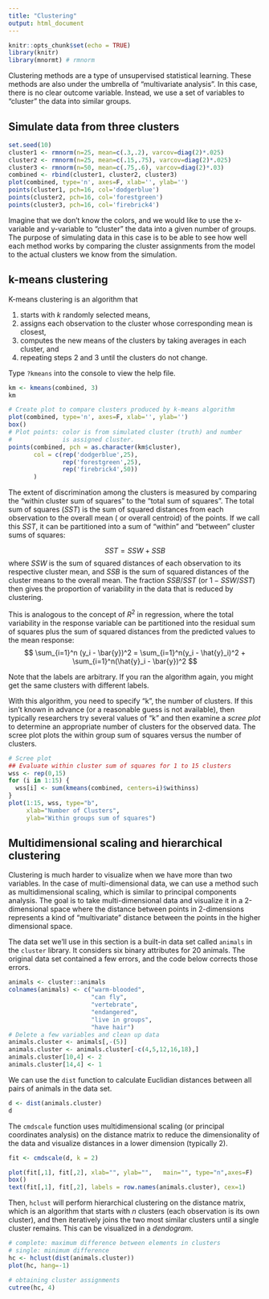 ```yaml
---
title: "Clustering"
output: html_document
---
```


```r
knitr::opts_chunk$set(echo = TRUE)
library(knitr)
library(mnormt) # rmnorm
```

Clustering methods are a type of unsupervised statistical learning. These methods are also under the umbrella of "multivariate analysis". In this case, there is no clear outcome variable. 
Instead, we use a set of variables to "cluster" the data into similar groups.


## Simulate data from three clusters

```r
set.seed(10)
cluster1 <- rmnorm(n=25, mean=c(.3,.2), varcov=diag(2)*.025)
cluster2 <- rmnorm(n=25, mean=c(.15,.75), varcov=diag(2)*.025)
cluster3 <- rmnorm(n=50, mean=c(.75,.6), varcov=diag(2)*.03)
combined <- rbind(cluster1, cluster2, cluster3)
plot(combined, type='n', axes=F, xlab='', ylab='')
points(cluster1, pch=16, col='dodgerblue')
points(cluster2, pch=16, col='forestgreen')
points(cluster3, pch=16, col='firebrick4')
```

Imagine that we don't know the colors, and we would like to use the x-variable and y-variable to "cluster" the data into a given number of groups. The purpose of simulating data in this case is to be able to see how well each method works by comparing the cluster assignments from the model to the actual clusters we know from the simulation. 

## k-means clustering

K-means clustering is an algorithm that

1. starts with _k_ randomly selected means,
2. assigns each observation to the cluster whose corresponding mean is closest,
3. computes the new means of the clusters by taking averages in each cluster, and
4. repeating steps 2 and 3 until the clusters do not change.

Type `?kmeans` into the console to view the help file. 

```r
km <- kmeans(combined, 3)
km

# Create plot to compare clusters produced by k-means algorithm
plot(combined, type='n', axes=F, xlab='', ylab='')
box()
# Plot points: color is from simulated cluster (truth) and number
#              is assigned cluster.
points(combined, pch = as.character(km$cluster),
       col = c(rep('dodgerblue',25),
               rep('forestgreen',25),
               rep('firebrick4',50))
       )
```

The extent of discrimination among the clusters is measured by comparing the "within cluster sum of squares" to the "total sum of squares". The total sum of squares ($SST$) is the sum of squared distances from each observation to the overall mean ( or overall centroid) of the points. If we call this _SST_, it can be partitioned into a sum of "within" and "between" cluster sums of squares:

$$
SST = SSW + SSB
$$
where $SSW$ is the sum of squared distances of each observation to its respective cluster mean, and $SSB$ is the sum of squared distances of the cluster means to the overall mean. The fraction $SSB/SST$ (or $1 - SSW/SST$) then gives the proportion of variability in the data that is reduced by clustering.

This is analogous to the concept of $R^2$ in regression, where the total variability in the response variable can be partitioned into the residual sum of squares plus the sum of squared distances from the predicted values to the mean response:
$$
\sum_{i=1}^n (y_i - \bar{y})^2 = \sum_{i=1}^n(y_i - \hat{y}_i)^2 + \sum_{i=1}^n(\hat{y}_i - \bar{y})^2
$$

Note that the labels are arbitrary. If you ran the algorithm again, you might get the same clusters with different labels.

With this algorithm, you need to specify "k", the number of clusters. If this isn't known in advance (or a reasonable guess is not available), then typically researchers try several values of "k" and then examine a _scree plot_ to determine an appropriate number of clusters for the observed data. The scree plot plots the within group sum of squares versus the number of clusters.

```r
# Scree plot
## Evaluate within cluster sum of squares for 1 to 15 clusters
wss <- rep(0,15)
for (i in 1:15) {
  wss[i] <- sum(kmeans(combined, centers=i)$withinss)
} 
plot(1:15, wss, type="b", 
     xlab="Number of Clusters", 
     ylab="Within groups sum of squares")
```


## Multidimensional scaling and hierarchical clustering

Clustering is much harder to visualize when we have more than two variables. In the case of multi-dimensional data, we can use a method such as multidimensional scaling, which is similar to principal components analysis. The goal is to take multi-dimensional data and visualize it in a 2-dimensional space where the distance between points in 2-dimensions represents a kind of "multivariate" distance between the points in the higher dimensional space.

The data set we'll use in this section is a built-in data set called `animals` in the `cluster` library. It considers six binary attributes for 20 animals. The original data set contained a few errors, and the code below corrects those errors.

```r
animals <- cluster::animals
colnames(animals) <- c("warm-blooded", 
                       "can fly",
                       "vertebrate",
                       "endangered",
                       "live in groups",
                       "have hair")
# Delete a few variables and clean up data
animals.cluster <- animals[,-(5)]
animals.cluster <- animals.cluster[-c(4,5,12,16,18),]
animals.cluster[10,4] <- 2
animals.cluster[14,4] <- 1
```

We can use the `dist` function to calculate Euclidian distances between all pairs of animals in the data set.

```r
d <- dist(animals.cluster) 
d
```

The `cmdscale` function uses multidimensional scaling (or principal coordinates analysis) on the distance matrix to reduce the dimensionality of the data and visualize distances in a lower dimension (typically 2).

```r
fit <- cmdscale(d, k = 2) 

plot(fit[,1], fit[,2], xlab="", ylab="",   main="",	type="n",axes=F)
box()
text(fit[,1], fit[,2], labels = row.names(animals.cluster), cex=1)
```

Then, `hclust` will perform hierarchical clustering on the distance matrix, which is an algorithm that starts with $n$ clusters (each observation is its own cluster), and then iteratively joins the two most similar clusters until a single cluster remains. This can be visualized in a _dendogram_.

```r
# complete: maximum difference between elements in clusters
# single: minimum difference
hc <- hclust(dist(animals.cluster))
plot(hc, hang=-1)

# obtaining cluster assignments
cutree(hc, 4)
```

